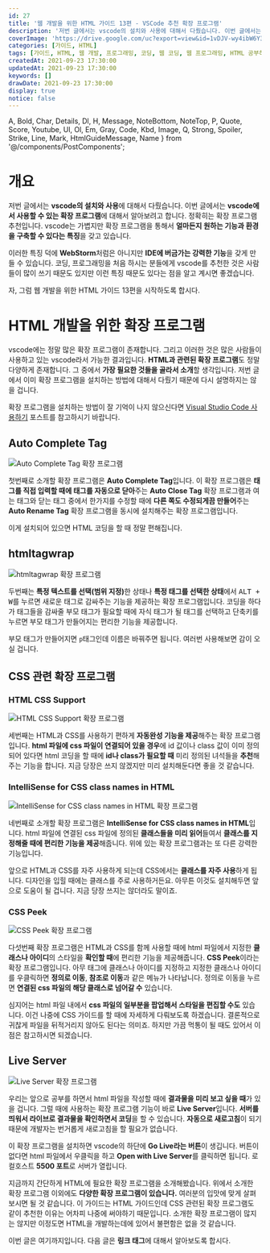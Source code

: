 ```yaml
---
id: 27
title: '웹 개발을 위한 HTML 가이드 13편 - VSCode 추천 확장 프로그램'
description: '저번 글에서는 vscode의 설치와 사용에 대해서 다뤘습니다. 이번 글에서는 vscode에서 사용할 수 있는 확장 프로그램에 대해서 알아보려고 합니다. 정확히는 확장 프로그램 추천입니다. vscode는 가볍지만 확장 프로그램을 통해서 얼마든지 원하는 기능과 환경을 구축할 수 있다는 특징을 갖고 있습니다. 이러한 특징 덕에 WebStorm처럼은 아니지만 IDE에 버금가는 강력한 기능을 갖게 만들 수 있습니다. 코딩, 프로그래밍을 처음 하시는 분들에게 vscode를 추천한 것은 사람들이 많이 쓰기 때문도 있지만 이런 특징 때문도 있다는 점을 알고 계시면 좋겠습니다. 자, 그럼 웹 개발을 위한 HTML 가이드 13편을 시작하도록 합시다. vscode에는 정말 많은 확장 프로그램이 존재합니다. 그리고 이러한 것은 많은 사람들이 사용하고 있는 vscode라서 가능한 결과입니다. HTML과 관련된 확장 프로그램도 정말 다양하게 존재합니다. 그 중에서 가장 필요한 것들을 골라서 소개할 생각입니다. 저번 글에서 이미 확장 프로그램을 설치하는 방법에 대해서 다뤘기 때문에 다시 설명하지는 않을 겁니다.'
coverImage: 'https://drive.google.com/uc?export=view&id=1vDJV-wy4ibW6Y3sfl1khXkgokBtDpzrm'
categories: [가이드, HTML]
tags: [가이드, HTML, 웹 개발, 프로그래밍, 코딩, 웹 코딩, 웹 프로그래밍, HTML 공부하기, HTML 초보, 비주얼 스튜디오 코드, VS Code]
createdAt: 2021-09-23 17:30:00
updatedAt: 2021-09-23 17:30:00
keywords: []
drawDate: 2021-09-23 17:30:00
display: true
notice: false
---
```


  A, Bold, Char, Details, Dl, H, Message, NoteBottom, NoteTop, P,
  Quote, Score, Youtube, Ul, Ol, Em, Gray, Code, Kbd, Image,
  Q, Strong, Spoiler, Strike, Line, Mark, HtmlGuideMessage, Name
} from '@/components/PostComponents';

<HtmlGuideMessage />

# 개요
저번 글에서는 **vscode의 설치와 사용**에 대해서 다뤘습니다. 이번 글에서는 **vscode에서 사용할 수 있는 확장 프로그램**에 대해서 알아보려고 합니다. 정확히는 확장 프로그램 추천입니다. vscode는 가볍지만 확장 프로그램을 통해서 **얼마든지 원하는 기능과 환경을 구축할 수 있다는 특징**을 갖고 있습니다.

이러한 특징 덕에 **WebStorm**처럼은 아니지만 **IDE에 버금가는 강력한 기능**을 갖게 만들 수 있습니다. 코딩, 프로그래밍을 처음 하시는 분들에게 vscode를 추천한 것은 사람들이 많이 쓰기 때문도 있지만 이런 특징 때문도 있다는 점을 알고 계시면 좋겠습니다.

자, 그럼 웹 개발을 위한 HTML 가이드 13편을 시작하도록 합시다.

# HTML 개발을 위한 확장 프로그램
vscode에는 정말 많은 확장 프로그램이 존재합니다. 그리고 이러한 것은 많은 사람들이 사용하고 있는 vscode라서 가능한 결과입니다. **HTML과 관련된 확장 프로그램**도 정말 다양하게 존재합니다. 그 중에서 **가장 필요한 것들을 골라서 소개**할 생각입니다. 저번 글에서 이미 확장 프로그램을 설치하는 방법에 대해서 다뤘기 때문에 다시 설명하지는 않을 겁니다.

확장 프로그램을 설치하는 방법이 잘 기억이 나지 않으신다면 [Visual Studio Code 사용하기](/post/2021-09-13-01-vscode-install) 포스트를 참고하시기 바랍니다.

## Auto Complete Tag
![Auto Complete Tag 확장 프로그램](https://drive.google.com/uc?export=view&id=19swUqhmw3Vfb618i63TyZ7ZHARlSrIVN)

첫번째로 소개할 확장 프로그램은 **Auto Complete Tag**입니다. 이 확장 프로그램은 **태그를 직접 입력할 때에 태그를 자동으로 닫아**주는 **Auto Close Tag** 확장 프로그램과 여는 태그와 닫는 태그 중에서 한가지를 수정할 때에 **다른 쪽도 수정되게끔 만들어**주는 **Auto Rename Tag** 확장 프로그램을 동시에 설치해주는 확장 프로그램입니다.

이게 설치되어 있으면 HTML 코딩을 할 때 정말 편해집니다.

## htmltagwrap
![htmltagwrap 확장 프로그램](https://drive.google.com/uc?export=view&id=1fBEZ-vJv39AcK8JIWomsxq9ZLISzf5Ac)

<P>두번째는 <Strong>특정 텍스트를 선택(범위 지정)</Strong>한 상태나 <Strong>특정 태그를 선택한 상태</Strong>에서 <Kbd>ALT + W</Kbd>를 누르면 새로운 태그로 감싸주는 기능을 제공하는 확장 프로그램입니다. 코딩을 하다가 태그들을 감싸줄 부모 태그가 필요할 때에 자식 태그가 될 태그를 선택하고 단축키를 누르면 부모 태그가 만들어지는 편리한 기능을 제공합니다.</P>

부모 태그가 만들어지면 `p`태그인데 이름은 바꿔주면 됩니다. 여러번 사용해보면 감이 오실 겁니다.

## CSS 관련 확장 프로그램
### HTML CSS Support
![HTML CSS Support 확장 프로그램](https://drive.google.com/uc?export=view&id=11LJjRw2XESjgj5Sc8ZG4XGl0JxPXM3JT)

세번째는 HTML과 CSS를 사용하기 편하게 **자동완성 기능을 제공**해주는 확장 프로그램입니다. **html 파일에 css 파일이 연결되어 있을 경우**에 id 값이나 class 값이 이미 정의되어 있다면 html 코딩을 할 때에 **id나 class가 필요할 때** 미리 정의된 녀석들을 **추천**해주는 기능을 합니다. 지금 당장은 쓰지 않겠지만 미리 설치해둔다면 좋을 것 같습니다.

### IntelliSense for CSS class names in HTML
![IntelliSense for CSS class names in HTML 확장 프로그램](https://drive.google.com/uc?export=view&id=1F94Pn3idrn0YwP05nkNXvlDqGtZqNvrH)

네번째로 소개할 확장 프로그램은 **IntelliSense for CSS class names in HTML**입니다. html 파일에 연결된 css 파일에 정의된 **클래스들을 미리 읽어**들여서 **클래스를 지정해줄 때에 편리한 기능을 제공**해줍니다. 위에 있는 확장 프로그램과는 또 다른 강력한 기능입니다.

앞으로 HTML과 CSS를 자주 사용하게 되는데 CSS에서는 **클래스를 자주 사용**하게 됩니다. 디자인을 입힐 때에는 클래스를 주로 사용하거든요. 아무튼 이것도 설치해두면 앞으로 도움이 될 겁니다. 지금 당장 쓰지는 않더라도 말이죠.

### CSS Peek
![CSS Peek 확장 프로그램](https://drive.google.com/uc?export=view&id=10AecQ-lRpJTLLxiOtnzLwx5bPuiFOfrv)

다섯번째 확장 프로그램은 HTML과 CSS를 함께 사용할 때에 html 파일에서 지정한 **클래스나 아이디**의 스타일을 **확인할 때**에 편리한 기능을 제공해줍니다. **CSS Peek**이라는 확장 프로그램입니다. 아무 태그에 클래스나 아이디를 지정하고 지정한 클래스나 아이디를 우클릭하면 **정의로 이동**, **참조로 이동**과 같은 메뉴가 나타납니다. 정의로 이동을 누르면 **연결된 css 파일의 해당 클래스로 넘어갈 수** 있습니다.

심지어는 html 파일 내에서 **css 파일의 일부분을 팝업해서 스타일을 편집할 수도** 있습니다. 이건 나중에 CSS 가이드를 할 때에 자세하게 다뤄보도록 하겠습니다. 결론적으로 귀찮게 파일을 뒤적거리지 않아도 된다는 의미죠. 하지만 가끔 먹통이 될 때도 있어서 이 점은 참고하시면 되겠습니다.

## Live Server
![Live Server 확장 프로그램](https://drive.google.com/uc?export=view&id=19666Tcf1u4lltaYbdN1HIfFlV4-XqkOb)

우리는 앞으로 공부를 하면서 html 파일을 작성할 때에 **결과물을 미리 보고 싶을 때**가 있을 겁니다. 그럴 때에 사용하는 확장 프로그램 기능이 바로 **Live Server**입니다. **서버를 띄워서 라이브로 결과물을 확인하면서 코딩**을 할 수 있습니다. **자동으로 새로고침**이 되기 때문에 개발자는 번거롭게 새로고침을 할 필요가 없습니다.

이 확장 프로그램을 설치하면 vscode의 하단에 **Go Live라는 버튼**이 생깁니다. 버튼이 없다면 html 파일에서 우클릭을 하고 **Open with Live Server**를 클릭하면 됩니다. 로컬호스트 **5500 포트**로 서버가 열립니다.

<Line />

지금까지 간단하게 HTML에 필요한 확장 프로그램을 소개해봤습니다. 위에서 소개한 확장 프로그램 이외에도 **다양한 확장 프로그램이 있습니다.** 여러분의 입맛에 맞게 살펴보시면 될 것 같습니다. 이 가이드는 HTML 가이드인데 CSS 관련된 확장 프로그램도 같이 추천한 이유는 어차피 나중에 써야하기 때문입니다. 소개한 확장 프로그램이 많지는 않지만 이정도면 HTML을 개발하는데에 있어서 불편함은 없을 것 같습니다.

이번 글은 여기까지입니다. 다음 글은 **링크 태그**에 대해서 알아보도록 합시다.
